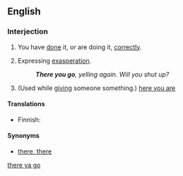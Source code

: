 <!--subst: of [[Template:sync]]-->
<!--If you edit this entry, please also edit [[there ya go]] to ensure these two entries remain synchronized.-->[[Category:Synchronized entries|there ya go]]
{{also|there ya go}}
==English==

===Interjection===
{{en-intj|pos=[[there]] [[you]] [[go]]}}

# {{informal|idiom}} You have [[do]]ne it, or are doing it, [[correctly]].
# {{informal|idiom}} Expressing [[exasperation]].
#: '''''There you go''', yelling again. Will you shut up?''
# {{informal|idiom}} (Used while [[give|giving]] someone something.) [[here you are]]

====Translations====
{{trans-top|you have done it, or are doing it, correctly}}
{{trans-mid}}
{{trans-bottom}}

{{trans-top|expressing exasperation}}
{{trans-mid}}
{{trans-bottom}}

{{trans-top|used while giving someone something}}
* Finnish: {{t+|fi|ole hyvä}}
{{trans-mid}}
{{trans-bottom}}

====Synonyms====
* {{sense|used in calming}} [[there, there]]
